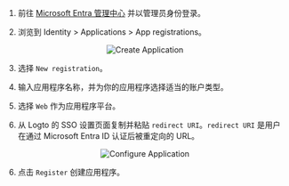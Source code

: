 
1. 前往 [Microsoft Entra 管理中心](https://entra.microsoft.com/) 并以管理员身份登录。

2. 浏览到 Identity > Applications > App registrations。

<center>
  <img src={createApplication} alt="Create Application" />
</center>

3. 选择 `New registration`。

4. 输入应用程序名称，并为你的应用程序选择适当的账户类型。

5. 选择 `Web` 作为应用程序平台。

6. 从 Logto 的 SSO 设置页面复制并粘贴 `redirect URI`。`redirect URI` 是用户在通过 Microsoft Entra ID 认证后被重定向的 URL。

<center>
  <img src={configApplication} alt="Configure Application" />
</center>

6. 点击 `Register` 创建应用程序。
